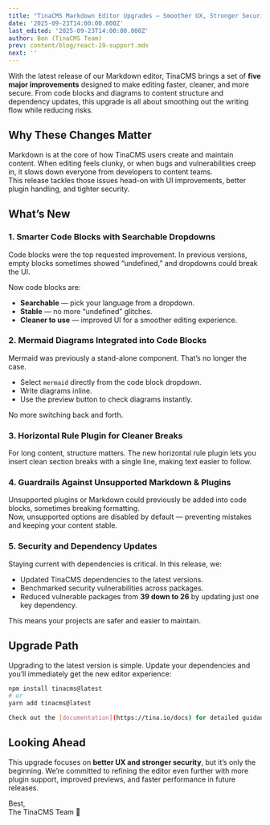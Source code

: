 ```yaml
---
title: "TinaCMS Markdown Editor Upgrades — Smoother UX, Stronger Security"
date: '2025-09-23T14:00:00.000Z'
last_edited: '2025-09-23T14:00:00.000Z'
author: Ben (TinaCMS Team)
prev: content/blog/react-19-support.mdx
next: ''
---
```


With the latest release of our Markdown editor, TinaCMS brings a set of **five major improvements** designed to make editing faster, cleaner, and more secure. From code blocks and diagrams to content structure and dependency updates, this upgrade is all about smoothing out the writing flow while reducing risks.

## Why These Changes Matter

Markdown is at the core of how TinaCMS users create and maintain content. When editing feels clunky, or when bugs and vulnerabilities creep in, it slows down everyone from developers to content teams.  
This release tackles those issues head-on with UI improvements, better plugin handling, and tighter security.

## What’s New

### 1. Smarter Code Blocks with Searchable Dropdowns

Code blocks were the top requested improvement. In previous versions, empty blocks sometimes showed “undefined,” and dropdowns could break the UI.

Now code blocks are:

- **Searchable** — pick your language from a dropdown.  
- **Stable** — no more “undefined” glitches.  
- **Cleaner to use** — improved UI for a smoother editing experience.


### 2. Mermaid Diagrams Integrated into Code Blocks

Mermaid was previously a stand-alone component. That’s no longer the case.

- Select `mermaid` directly from the code block dropdown.  
- Write diagrams inline.  
- Use the preview button to check diagrams instantly.  

No more switching back and forth.


### 3. Horizontal Rule Plugin for Cleaner Breaks

For long content, structure matters. The new horizontal rule plugin lets you insert clean section breaks with a single line, making text easier to follow.


### 4. Guardrails Against Unsupported Markdown & Plugins

Unsupported plugins or Markdown could previously be added into code blocks, sometimes breaking formatting.  
Now, unsupported options are disabled by default — preventing mistakes and keeping your content stable.


### 5. Security and Dependency Updates

Staying current with dependencies is critical. In this release, we:

- Updated TinaCMS dependencies to the latest versions.  
- Benchmarked security vulnerabilities across packages.  
- Reduced vulnerable packages from **39 down to 26** by updating just one key dependency.

This means your projects are safer and easier to maintain.


## Upgrade Path

Upgrading to the latest version is simple. Update your dependencies and you’ll immediately get the new editor experience:

```bash
npm install tinacms@latest
# or
yarn add tinacms@latest

Check out the [documentation](https://tina.io/docs) for detailed guidance on using code blocks, Mermaid diagrams, and the new plugins.
```

## Looking Ahead

This upgrade focuses on **better UX and stronger security**, but it’s only the beginning. We’re committed to refining the editor even further with more plugin support, improved previews, and faster performance in future releases.


Best,  
The TinaCMS Team 🦙

